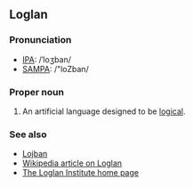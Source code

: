 ==Loglan==
===Pronunciation===
*[[w:IPA|IPA]]: /ˈloʒban/
*[[w:SAMPA|SAMPA]]: /"loZban/
===Proper noun===
#An artificial language designed to be [[logical]].
===See also===
*[[Lojban]]
*[[en:Loglan|Wikipedia article on Loglan]]
*[http://www.loglan.org The Loglan Institute home page]